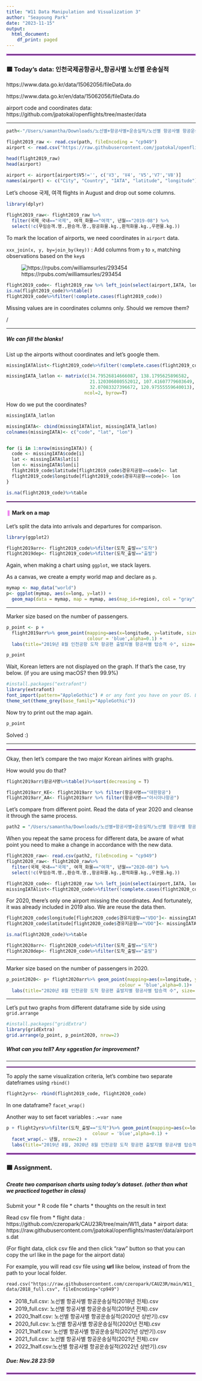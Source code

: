 ```yaml
---
title: "W11 Data Manipulation and Visualization 3"
author: "Seayoung Park"
date: "2023-11-15"
output:
  html_document:
    df_print: paged
---
```




<hr style="border:2px solid #AF56CB;">

### &#129002; Today's data: 인천국제공항공사_항공사별 노선별 운송실적


https://www.data.go.kr/data/15062056/fileData.do

https://www.data.go.kr/en/data/15062056/fileData.do

airport code and coordinates data: https://github.com/jpatokal/openflights/tree/master/data

---

```r
path<-"/Users/samantha/Downloads/노선별+항공사별+운송실적/노선별 항공사별 항공운송실적(2019년 전체).csv"
```

```r
flight2019_raw <- read.csv(path, fileEncoding = "cp949")
airport <- read.csv("https://raw.githubusercontent.com/jpatokal/openflights/master/data/airports.dat", header = F, stringsAsFactor = F)

head(flight2019_raw)
head(airport)

airport <- airport[airport$V5!='', c('V3', 'V4', 'V5','V7','V8')]
names(airport) <- c("City", "Country", "IATA", "latitude", "longitude")
```


Let's choose 국제, 여객 flights in August and drop out some columns.
```r
library(dplyr)

flight2019_raw<- flight2019_raw %>% 
  filter(국제_국내=="국제", 여객_화물=="여객", 년월=="2019-08") %>% 
  select(!c(무임승객.명.,환승객.명.,항공화물.kg.,환적화물.kg.,우편물.kg.))
```


To mark the location of airports, we need coordinates in `airport` data.

`xxx_join(x, y, by=join_by(key))` : Add columns from `y` to `x`, matching observations based on the `key`s


![https://rpubs.com/williamsurles/293454](https://statisticsglobe.com/wp-content/uploads/2019/04/dplyr-data-join-functions-overview_inner_join-left_join-right_join-full_join-semi_join-anti_join.png)
```r
flight2019_code<- flight2019_raw %>% left_join(select(airport,IATA, longitude, latitude), by = join_by(경유지공항== IATA))
is.na(flight2019_code)%>%table()
flight2019_code%>%filter(!complete.cases(flight2019_code))
```


Missing values are in coordinates columns only. Should we remove them?

/

---

##### We can fill the blanks!

List up the airports without coordinates and let's google them.

```r
missingIATAlist<-flight2019_code%>%filter(!complete.cases(flight2019_code))%>%select(경유지공항)%>%unique
```

```r
missingIATA_latlon <- matrix(c(34.79526814666087, 138.1795625896582,
                               21.120306080552012, 107.41607779603649,
                               32.07083327396672, 120.97555559640013), 
                             ncol=2, byrow=T)
```

How do we put the coordinates?

```r
missingIATA_latlon 

missingIATA<- cbind(missingIATAlist, missingIATA_latlon) 
colnames(missingIATA)<- c("code", "lat", "lon")


for (i in 1:nrow(missingIATA)) {
  code <- missingIATA$code[i]
  lat <- missingIATA$lat[i]
  lon <- missingIATA$lon[i]
  flight2019_code$latitude[flight2019_code$경유지공항==code]<- lat
  flight2019_code$longitude[flight2019_code$경유지공항==code]<- lon
}

is.na(flight2019_code)%>%table
```



<hr style="border:1px solid #AF56CB;">

#### <font color=Violet>&#10074;</font> Mark on a map


Let's split the data into arrivals and departures for comparison.

```r
library(ggplot2)

flight2019arr<- flight2019_code%>%filter(도착_출발=="도착")
flight2019dep<- flight2019_code%>%filter(도착_출발=="출발")
```


Again, when making a chart using `ggplot`, we stack layers.

As a canvas, we create a empty world map and declare as `p`.

```r
mymap <- map_data("world")
p<- ggplot(mymap, aes(x=long, y=lat)) + 
  geom_map(data = mymap, map = mymap, aes(map_id=region), col = "gray", fill = "white")
```

---

Marker size based on the number of passengers.

```r
p_point <- p + 
  flight2019arr%>% geom_point(mapping=aes(x=longitude, y=latitude, size=유임승객.명.),
                              colour = 'blue',alpha=0.1) +
  labs(title="2019년 8월 인천공항 도착 항공편 출발지별 항공사별 탑승객 수", size="인원 (명)")

p_point
```

Wait, Korean letters are not displayed on the graph. If that's the case, try below. (if you are using macOS? then 99.9%)
```r
#install.packages("extrafont")
library(extrafont)
font_import(pattern="AppleGothic") # or any font you have on your OS. Like install packages, it is required only for the first time.
theme_set(theme_grey(base_family="AppleGothic"))
```

Now try to print out the map again. 

```r
p_point
```

Solved :)

---

<hr style="border:1px solid #AF56CB;">


Okay, then let's compare the two major Korean airlines with graphs. 

How would you do that?


```r
flight2019arr$항공사명%>%table()%>%sort(decreasing = T)

flight2019arr_KE<- flight2019arr %>% filter(항공사명=="대한항공")
flight2019arr_AA<- flight2019arr %>% filter(항공사명=="아시아나항공")
```


Let's compare from different point. Read the data of year 2020 and cleanse it through the same process.


```r
path2 = "/Users/samantha/Downloads/노선별+항공사별+운송실적/노선별 항공사별 항공운송실적(2020년 전체).csv"
```


When you repeat the same process for different data, be aware of what point you need to make a change in accordance with the new data. 

```r
flight2020_raw<- read.csv(path2, fileEncoding = "cp949")
flight2020_raw<- flight2020_raw%>%
  filter(국제_국내=="국제", 여객_화물=="여객", 년월=="2020-08") %>%
  select(!c(무임승객.명.,환승객.명.,항공화물.kg.,환적화물.kg.,우편물.kg.))

flight2020_code<- flight2020_raw %>% left_join(select(airport,IATA, longitude, latitude), by = c("경유지공항"= "IATA"))
missingIATAlist<-flight2020_code%>%filter(!complete.cases(flight2020_code))%>%select(경유지공항)%>%unique
```

For 2020, there's only one airport missing the coordinates. And fortunately, it was already included in 2019 also. We are reuse the data then. 

```r
flight2020_code$longitude[flight2020_code$경유지공항=="VDO"]<- missingIATA$lon[missingIATA$code=="VDO"]
flight2020_code$latitude[flight2020_code$경유지공항=="VDO"]<- missingIATA$lat[missingIATA$code=="VDO"]

is.na(flight2020_code)%>%table

flight2020arr<- flight2020_code%>%filter(도착_출발=="도착")
flight2020dep<- flight2020_code%>%filter(도착_출발=="출발")
```


---


Marker size based on the number of passengers in 2020.

```r
p_point2020<- p+ flight2020arr%>% geom_point(mapping=aes(x=longitude, y=latitude, size=유임승객.명.),
                                          colour = 'blue',alpha=0.1)+
  labs(title="2020년 8월 인천공항 도착 항공편 출발지별 항공사별 탑승객 수", size="인원 (명)")
```

---

Let's put two graphs from different dataframe side by side using `grid.arrange`

```r
#install.packages("gridExtra")
library(gridExtra)
grid.arrange(p_point, p_point2020, nrow=2)
```


##### What can you tell? Any sggestion for improvement?

---


<hr style="border:1px solid #AF56CB;">


To apply the same visualization criteria, let's combine two separate dateframes using `rbind()`

```r
flight2yrs<- rbind(flight2019_code, flight2020_code)
```


In one dataframe? `facet_wrap()`

Another way to set facet variables : .~`var name`

```r
p + flight2yrs%>%filter(도착_출발=="도착")%>% geom_point(mapping=aes(x=longitude, y=latitude, size=유임승객.명.),
                                colour = 'blue',alpha=0.1) +
  facet_wrap(.~ 년월, nrow=2) +
  labs(title="2019년 8월, 2020년 8월 인천공항 도착 항공편 출발지별 항공사별 탑승객 수", size="인원 (명)")

```


<hr style="border:2px solid #AF56CB;">

### &#129002; Assignment.

##### Create two comparison charts using today's dataset. (other than what we practiced together in class)

Submit your 
* R code file
* charts 
* thoughts on the result in text 


Read csv file from 
* flight data : https://github.com/czeropark/CAU23R/tree/main/W11_data 
* airport data: https://raw.githubusercontent.com/jpatokal/openflights/master/data/airports.dat

(For flight data, click csv file and then click "raw" button so that you can copy the url like in the page for the airport data)

For example, you will read csv file using <b>url</b> like below, instead of from the path to your local folder.

`read.csv("https://raw.githubusercontent.com/czeropark/CAU23R/main/W11_data/2018_full.csv", fileEncoding="cp949")`

* 2018_full.csv: 노선별 항공사별 항공운송실적(2018년 전체).csv
* 2019_full.csv: 노선별 항공사별 항공운송실적(2019년 전체).csv
* 2020_1half.csv: 노선별 항공사별 항공운송실적(2020년 상반기).csv
* 2020_full.csv: 노선별 항공사별 항공운송실적(2020년 전체).csv
* 2021_1half.csv: 노선별 항공사별 항공운송실적(2021년 상반기).csv
* 2021_full.csv: 노선별 항공사별 항공운송실적(2021년 전체).csv
* 2022_1half.csv:노선별 항공사별 항공운송실적(2022년 상반기).csv





##### <b> Due: Nov.28 23:59 </b>


<hr style="border:2px solid #AF56CB;">



